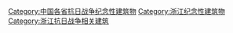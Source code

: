 [[Category:中国各省抗日战争纪念性建筑物|Category:中国各省抗日战争纪念性建筑物]]
[[Category:浙江纪念性建筑物|Category:浙江纪念性建筑物]]
[[Category:浙江抗日战争相关建筑|Category:浙江抗日战争相关建筑]]